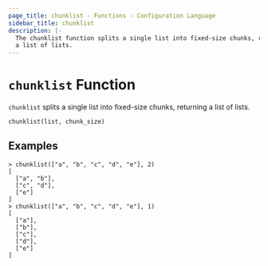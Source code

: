 ```yaml
---
page_title: chunklist - Functions - Configuration Language
sidebar_title: chunklist
description: |-
  The chunklist function splits a single list into fixed-size chunks, returning
  a list of lists.
---
```


# `chunklist` Function

`chunklist` splits a single list into fixed-size chunks, returning a list
of lists.

```hcl
chunklist(list, chunk_size)
```

## Examples

```shell-session
> chunklist(["a", "b", "c", "d", "e"], 2)
[
  ["a", "b"],
  ["c", "d"],
  ["e"]
]
> chunklist(["a", "b", "c", "d", "e"], 1)
[
  ["a"],
  ["b"],
  ["c"],
  ["d"],
  ["e"]
]
```
